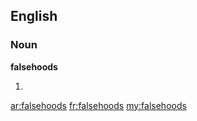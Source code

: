 ==English==
===Noun===
'''falsehoods'''

#{{plural of|[[falsehood]]}}

[[ar:falsehoods]]
[[fr:falsehoods]]
[[my:falsehoods]]